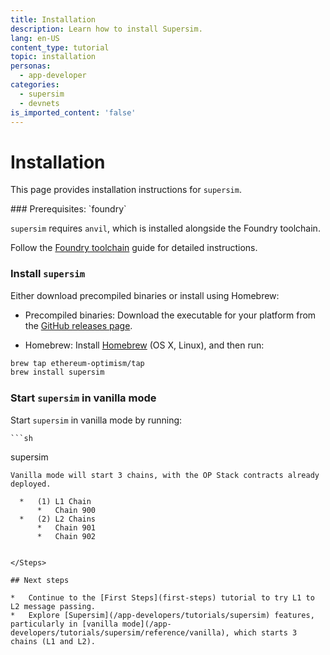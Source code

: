 ```yaml
---
title: Installation
description: Learn how to install Supersim.
lang: en-US
content_type: tutorial
topic: installation
personas:
  - app-developer
categories:
  - supersim
  - devnets
is_imported_content: 'false'
---
```



# Installation

This page provides installation instructions for `supersim`.

<Steps>
  ### Prerequisites: `foundry`

  `supersim` requires `anvil`, which is installed alongside the Foundry toolchain.

  Follow the [Foundry toolchain](https://book.getfoundry.sh/getting-started/installation) guide for detailed instructions.

  ### Install `supersim`
  Either download precompiled binaries or install using Homebrew: 

  *   Precompiled binaries: Download the executable for your platform from the [GitHub releases page](https://github.com/ethereum-optimism/supersim/releases).

  *   Homebrew: Install [Homebrew](https://brew.sh/) (OS X, Linux), and then run:

  ```sh
  brew tap ethereum-optimism/tap
  brew install supersim
  ```

  ### Start `supersim` in vanilla mode
  Start `supersim` in vanilla mode by running:

    ```sh
  supersim
  ```
  Vanilla mode will start 3 chains, with the OP Stack contracts already deployed.
  
    *   (1) L1 Chain
        *   Chain 900
    *   (2) L2 Chains
        *   Chain 901
        *   Chain 902


</Steps>

## Next steps

*   Continue to the [First Steps](first-steps) tutorial to try L1 to L2 message passing.
*   Explore [Supersim](/app-developers/tutorials/supersim) features, particularly in [vanilla mode](/app-developers/tutorials/supersim/reference/vanilla), which starts 3 chains (L1 and L2).
